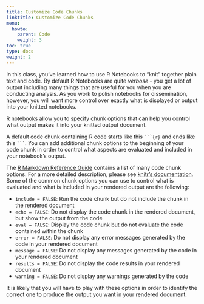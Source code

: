 ```yaml
---
title: Customize Code Chunks
linktitle: Customize Code Chunks
menu:
  howto:
    parent: Code
    weight: 3
toc: true
type: docs
weight: 2
---
```

In this class, you've learned how to use R Notebooks to "knit" together plain text and code. By default R Notebooks are quite *verbose* - you get a lot of output including many things that are useful for you when you are conducting analysis. As you work to polish notebooks for dissemination, however, you will want more control over exactly what is displayed or output into your knitted notebooks.

R notebooks allow you to specify chunk options that can help you control what output makes it into your knitted output document. 

A default code chunk containing R code starts like this ` ```{r}` and ends like this ` ``` `. You can add additional chunk options to the beginning of your code chunk in order to control what aspects are evaluated and included in your notebook's output.

The [R Markdown Reference Guide](https://rstudio.com/wp-content/uploads/2015/03/rmarkdown-reference.pdf?_ga=2.238342339.2134531226.1615989320-918520336.1615989320) contains a list of many code chunk options. For a more detailed description, please see [knitr's documentation](https://yihui.org/knitr/options/). Some of the common chunk options you can use to control what is evaluated and what is included in your rendered output are the following:

- `include = FALSE`: Run the code chunk but do not include the chunk in the rendered document
- `echo = FALSE`: Do not display the code chunk in the rendered document, but show the output from the code
- `eval = FALSE`: Display the code chunk but do not evaluate the code contained within the chunk
- `error = FALSE`: Do not display any error messages generated by the code in your rendered document
- `message = FALSE`: Do not display any messages generated by the code in your rendered document
- `results = FALSE`: Do not display the code results in your rendered document
- `warning = FALSE`: Do not display any warnings generated by the code

It is likely that you will have to play with these options in order to identify the correct one to produce the output you want in your rendered document. 


